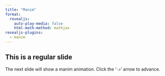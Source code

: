 ```yaml
---
title: "Manim"
format:
  revealjs: 
    auto-play-media: false
    html-math-method: mathjax
revealjs-plugins:
  - manim
---
```


## This is a regular slide

The next slide will show a manim animation.
Click the '`->`' arrow to advance.

## {.fv-background fv-video="animations/videos/DemoScene.mp4" fv-playback-info="animations/videos/DemoScene.json"}

